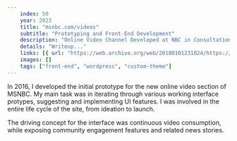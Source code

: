 ```yaml
---
    index: 50
    year: 2023
    title: "msnbc.com/videos"
    subtitle: "Prototyping and Front-End Development"
    description: "Online Video Channel Developed at NBC in Consultation with Lullabot.com"
    details: "Writeup..."
    links: [{ url: "https://web.archive.org/web/20180101231024/https://www.apple.com/iphone-x/", label: "iPhone X website archive"}]
    images: []
    tags: ["front-end", "wordpress", "custom-theme"]
---
```


In 2016, I developed the initial prototype for the new online video section of MSNBC. My main task was in iterating through various working interface protypes, suggesting and implementing UI features. I was involved in the entire life cycle of the site, from ideation to launch.

The driving concept for the interface was continuous video consumption, while exposing community engagement features and related news stories.
